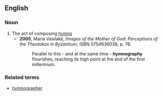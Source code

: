 ==English==

===Noun===
{{en-noun|-}}

# The act of composing [[hymn]]s
#*'''2005''', Maria Vasilakē, ''Images of the Mother of God: Perceptions of the Theotokos in Byzantium'', ISBN 0754636038, p. 76.
#*:Parallel to this - and at the same time - '''hymnography''' flourishes, reaching its high point at the end of the first millennium.

===Related terms===
* [[hymnographer]]